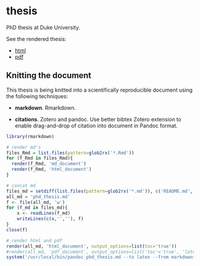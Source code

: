 thesis
======

PhD thesis at Duke University.

See the rendered thesis:

- [html](http://htmlpreview.github.io/?https://raw.github.com/bbest/phd_thesis/phd_thesis.html)
- [pdf](https://raw.githubusercontent.com/bbest/phd_thesis/master/phd_thesis.phd)

## Knitting the document

This thesis is being knitted into a scientifically reproducible document using the following techniques:

- **markdown**. Rmarkdown.

- **citations**. Zotero and pandoc. Use better bibtex Zotero extension to enable drag-and-drop of citation into document in Pandoc format.

```r
library(rmarkdown)

# render md's
files_Rmd = list.files(pattern=glob2rx('*.Rmd'))
for (f_Rmd in files_Rmd){
  render(f_Rmd, 'md_document')
  render(f_Rmd, 'html_document')
}

# concat md
files_md = setdiff(list.files(pattern=glob2rx('*.md')), c('README.md', 'phd_thesis.md'))
all_md = 'phd_thesis.md'
f <- file(all_md, 'w') 
for (f_md in files_md){ 
    x <- readLines(f_md) 
    writeLines(c(x,'',''), f)
} 
close(f)

# render html and pdf
render(all_md, 'html_document', output_options=list(toc='true'))
#render(all_md, 'pdf_document', output_options=list('toc'='true', 'latex-engine'='xelatex'))
system('/usr/local/bin/pandoc phd_thesis.md --to latex --from markdown+autolink_bare_uris+ascii_identifiers+tex_math_single_backslash-implicit_figures --output phd_thesis.pdf --table-of-contents --toc-depth 2 --template /Library/Frameworks/R.framework/Versions/3.1/Resources/library/rmarkdown/rmd/latex/default.tex --highlight-style tango --latex-engine xelatex --variable geometry:margin=1in')
```


